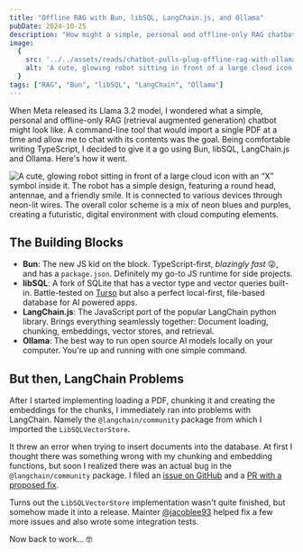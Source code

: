 ```yaml
---
title: "Offline RAG with Bun, libSQL, LangChain.js, and Ollama"
pubDate: 2024-10-25
description: "How might a simple, personal and offline-only RAG chatbot look like? A command-line tool that would import a single PDF at a time and allow me to chat with its contents was the goal. Being comfortable writing TypeScript, I decided to give it a go using Bun, libSQL, LangChain.js and Ollama."
image:
  {
    src: '../../assets/reads/chatbot-pulls-plug-offline-rag-with-ollama.jpg',
    alt: 'A cute, glowing robot sitting in front of a large cloud icon with an “X” symbol inside it. The robot has a simple design, featuring a round head, antennae, and a friendly smile. It is connected to various devices through neon-lit wires. The overall color scheme is a mix of neon blues and purples, creating a futuristic, digital environment with cloud computing elements.',
  }
tags: ["RAG", "Bun", "libSQL", "LangChain", "Ollama"]
---
```



When Meta released its Llama 3.2 model, I wondered what a simple, personal and offline-only RAG (retrieval augmented generation) chatbot might look like. A command-line tool that would import a single PDF at a time and allow me to chat with its contents was the goal. Being comfortable writing TypeScript, I decided to give it a go using Bun, libSQL, LangChain.js and Ollama. Here's how it went.

<Image
  src={coverImage}
  alt='A cute, glowing robot sitting in front of a large cloud icon with an “X” symbol inside it. The robot has a simple design, featuring a round head, antennae, and a friendly smile. It is connected to various devices through neon-lit wires. The overall color scheme is a mix of neon blues and purples, creating a futuristic, digital environment with cloud computing elements.'
  caption="Pulling the Plug on Cloud Dependency: How libSQL, LangChain, and Ollama Empower Offline Retrieval-Augmented Generation."
  lazy={false}
/>

## The Building Blocks

* **Bun**: The new JS kid on the block. TypeScript-first, *blazingly fast* 😜, and has a `package.json`. Definitely my go-to JS runtime for side projects.
* **libSQL**: A fork of SQLite that has a vector type and vector queries built-in. Battle-tested on [Turso](https://turso.tech) but also a perfect local-first, file-based database for AI powered apps.
* **LangChain.js**: The JavaScript port of the popular LangChain python library. Brings everything seamlessly together: Document loading, chunking, embeddings, vector stores, and retrieval.
* **Ollama**: The best way to run open source AI models locally on your computer. You're up and running with one simple command.

## But then, LangChain Problems

After I started implementing loading a PDF, chunking it and creating the embeddings for the chunks, I immediately ran into problems with LangChain. Namely the `@langchain/community` package from which I imported the `LibSQLVectorStore`.

It threw an error when trying to insert documents into the database. At first I thought there was something wrong with my chunking and embedding functions, but soon I realized there was an actual bug in the `@langchain/community` package. I filed an [issue on GitHub](https://github.com/langchain-ai/langchainjs/issues/7040) and a [PR with a proposed fix](https://github.com/langchain-ai/langchainjs/pull/7041).

Turns out the `LibSQLVectorStore` implementation wasn't quite finished, but somehow made it into a release. Mainter [@jacoblee93](https://github.com/jacoblee93) helped fix a few more issues and also wrote some integration tests.

Now back to work... 🤓